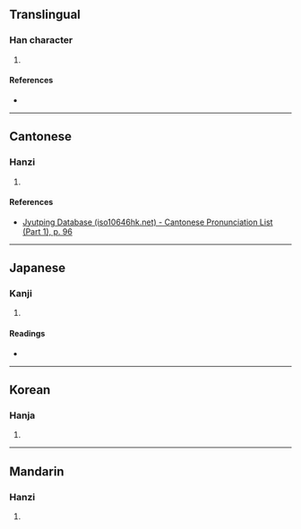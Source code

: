 {{character info/new}}
==Translingual==

===Han character===
{{Han char|rn=40|rad=宀|as=04|sn=7|four=|canj=JIK|ids=⿱宀犬}}

# {{defn|Han|sort=宀04}}

====References====
* {{Han ref|kx=0282.110|dkj=07077|dj=0554.060|hdz=20916.020|uh=5B8A|ud=23434}}

----

==Cantonese==

===Hanzi===
{{yue-hanzi|jyut=[[dat6]]|y=dat6}}

# {{defn|lang=yue|sort=宀04}}

====References====
* [http://www.iso10646hk.net/jp/document/download.jsp Jyutping Database (iso10646hk.net) - Cantonese Pronunciation List (Part 1), p. 96]

----

==Japanese==

===Kanji===
{{ja-kanji|grade=|rs=宀04}}

# {{defn|lang=ja|sort=宀04}}

====Readings====
* {{ja-readings|on=[[とつ]] (totsu), [[か]] (ka)|kun=[[つうく]] (tsuuku)}}

----

==Korean==

===Hanja===
{{ko-hanja|hangeul=가|rv=ga|mr=ka}}

# {{defn|lang=ko|sort=宀04}}

----

==Mandarin==

===Hanzi===
{{cmn-hanzi|pin=[[tū]] ([[tu1]])|wg=t'u<sup>1</sup>}}

# {{defn|lang=cmn|sort=宀04}}
